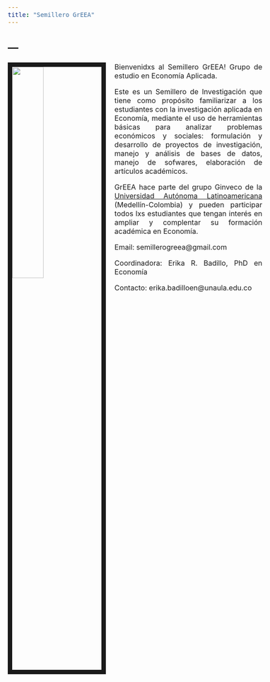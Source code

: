 ---
title: "Semillero GrEEA"
---

---
---
<link rel="stylesheet" href="styles.css" type="text/css">

<img src="images/fotogrupo.jpeg" style="width:35%; border:10px solid; margin-right: 20px" align="left">

<style>
body {
text-align: justify}

body{ /* Normal  */
      font-size: 12pt;
  }
</style>


Bienvenidxs al Semillero GrEEA! Grupo de estudio en Economía Aplicada.

Este es un Semillero de Investigación que tiene como propósito familiarizar a los estudiantes con la investigación aplicada en Economía, mediante el uso de herramientas básicas para analizar problemas económicos y sociales: formulación y desarrollo de proyectos de investigación, manejo y análisis de bases de datos, manejo de sofwares, elaboración de artículos académicos.  


GrEEA hace parte del grupo Ginveco de la [Universidad Autónoma Latinoamericana](https://www.unaula.edu.co) (Medellín-Colombia) y pueden participar todos lxs estudiantes que tengan interés en ampliar y complentar su formación académica en Economía.


Email: semillerogreea@gmail.com

Coordinadora: Erika R. Badillo, PhD en Economía

Contacto: erika.badilloen@unaula.edu.co


